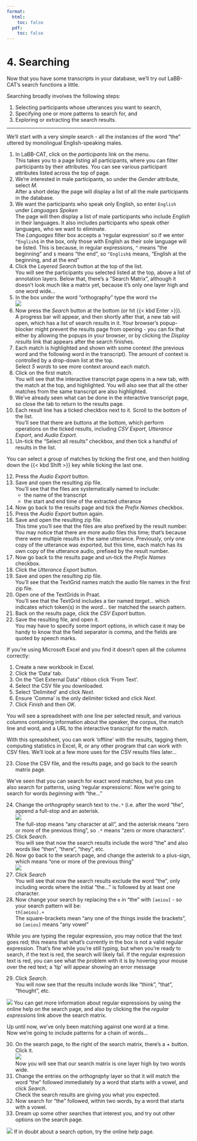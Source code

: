 ```yaml
---
format:
  html:
    toc: false
  pdf: 
    toc: false
---
```

# 4. Searching

Now that you have some transcripts in your database, we'll try out
LaBB-CAT's search functions a little.

Searching broadly involves the following steps:

1.  Selecting participants whose utterances you want to search,
2.  Specifying one or more patterns to search for, and
3.  Exploring or extracting the search results.

---

We'll start with a very simple search - all the instances of the word
"the" uttered by monolingual English-speaking males.

(@) In LaBB-CAT, click on the *participants* link on the menu.\
    This takes you to a page listing all participants, where you can
    filter participants by their attributes. You can see various
    participant attributes listed across the top of page.
(@) We're interested in male participants, so under the *Gender* attribute,
    select *M*.\
    After a short delay the page will display a list of all the male
    participants in the database.
(@) We want the participants who speak only English, so enter `English`
    under *Languages Spoken*\
    The page will then display a list of male participants who include
    *English* in their languages. It also includes participants who
    speak other languages, who we want to eliminate.\
    The *Languages* filter box accepts a 'regular expression' so if we
    enter `^English$` in the box, only those with English as their sole
    language will be listed. This is because, in regular expressions,
    `^` means "the beginning" and `$` means "the end", so
    `^English$` means, "English at the beginning, and at the end"
(@) Click the *Layered Search* button at the top of the list.\
    You will see the participants you selected listed at the top, above
    a list of annotation layers. Below that, there's a "Search Matrix",
    although it doesn't look much like a matrix yet, because it's only
    one layer high and one word wide...
(@) In the box under the word "orthography" type the word `the`\
    ![](orthography-the.png)
(@) Now press the *Search* button at the bottom (or hit {{< kbd Enter >}}).\
    A progress bar will appear, and then shortly after that, a new tab
    will open, which has a list of search results in it. Your browser's
    popup-blocker might prevent the results page from opening - you can
    fix that either by allowing the popups in your browser, or by
    clicking the *Display results* link that appears after the search
    finishes.
(@) Each match is highlighted and shown with some context (the previous
    word and the following word in the transcript). The amount of
    context is controlled by a drop-down list at the top.\
    Select *5 words* to see more context around each match.
(@) Click on the first match.\
    You will see that the interactive transcript page opens in a new
    tab, with the match at the top, and highlighted. You will
    also see that all the other matches from the same transcript are
    also highlighted.
(@) We've already seen what can be done in the interactive transcript
    page, so close the tab to return to the results page.
(@) Each result line has a ticked checkbox next to it. Scroll to the
    bottom of the list.\
    You'll see that there are buttons at the bottom, which perform
    operations on the ticked results, including *CSV Export*, *Utterance
    Export*, and *Audio Export*.
(@) Un-tick the "Select all results" checkbox, and then tick a handful
    of results in the list.

::: {.callout-tip}
You can select a group of matches by ticking the first one,
and then holding down the {{< kbd Shift >}} key while ticking the last
one.
:::

(@) Press the *Audio Export* button.
(@) Save and open the resulting zip file.\
    You'll see that the files are systematically named to include:
    -   the name of the transcript
    -   the start and end time of the extracted utterance
(@) Now go back to the results page and tick the *Prefix Names*
    checkbox.
(@) Press the *Audio Export* button again.
(@) Save and open the resulting zip file.\
    This time you'll see that the files are also prefixed by the result
    number.\
    You may notice that there are more audio files this time; that's
    because there were multiple results in the same utterance.
    Previously, only one copy of the utterance was exported, but this
    time, each match has its own copy of the utterance audio, prefixed
    by the result number.
(@) Now go back to the results page and un-tick the *Prefix Names*
    checkbox.
(@) Click the *Utterance Export* button.
(@) Save and open the resulting zip file.\
    You'll see that the TextGrid names match the audio file names in
    the first zip file.
(@) Open one of the TextGrids in Praat.\
    You'll see that the TextGrid includes a tier named *target...*
    which indicates which token(s) in the *word...* tier matched the
    search pattern.
(@) Back on the results page, click the *CSV Export* button.
(@) Save the resulting file, and open it.\
    You may have to specify some import options, in which case it may be
    handy to know that the field separator is comma, and the fields are
    quoted by speech marks.

::: {.callout-note}
If you're using Microsoft Excel and you find it doesn't
open all the columns correctly:

1.  Create a new workbook in Excel.
2.  Click the 'Data' tab.
3.  On the "Get External Data" ribbon click 'From Text'.
4.  Select the CSV file you downloaded.
5.  Select 'Delimited' and click *Next*.
6.  Ensure 'Comma' is the only delimiter ticked and click *Next*.
7.  Click *Finish* and then *OK*.

:::
    
You will see a spreadsheet with one line per selected result,
and various columns containing information about the speaker,
the corpus, the match line and word, and a URL to the
interactive transcript for the match.

With this spreadsheet, you can work 'offline' with the
results, tagging them, computing statistics in Excel, R, or any
other program that can work with CSV files. We'll look at a few
more uses for the CSV results files later...

(@) Close the CSV file, and the results page, and go back to the search
    matrix page.
    
We've seen that you can search for exact word matches, but you can
also search for patterns, using 'regular expressions'. Now we're
going to search for words *beginning with* "the..."

(@) Change the *orthography* search text to `the.*` (i.e. after the word
    "the", append a full-stop and an asterisk.\
    ![](starts-the.png)\
    The full-stop means "any character at all", and the asterisk means
    "zero or more of the previous thing", so `.*` means "zero or more
    characters".
(@) Click *Search*.\
    You will see that now the search results include the word "the"
    and also words like "then", "there", "they", etc.
(@) Now go back to the search page, and change the asterisk to a
    plus-sign, which means "one or more of the previous thing"\
    ![](prefix-the.png)
(@) Click *Search*\
    You will see that now the search results exclude the word "the",
    only including words where the initial "the\..." is followed by at
    least one character.
(@) Now change your search by replacing the `e` in "the" with
    `[aeiou]` - so your search pattern will be:\
    `th[aeiou].+`\
    The square-brackets mean "any one of the things inside the
    brackets", so `[aeiou]` means "any vowel"

::: {.callout-note}
While you are typing the regular expression, you may notice
that the text goes red; this means that what's currently in the box
is not a valid regular expression. That's fine while you're still
typing, but when you're ready to search, if the text is red, the
search will likely fail. If the regular expression text is red, you
can see what the problem with it is by hovering your mouse over the
red text; a 'tip' will appear showing an error message
:::

(@) Click *Search*.\
    You will now see that the results include words like "think",
    "that", "thought", etc.
    
::: {.callout-tip}
![](help.png) You can get more information about regular expressions
by using the online help on the search page, and also by clicking
the the *regular expressions* link above the search matrix.\
:::

Up until now, we've only been matching against one word at a time.
Now we're going to include patterns for a chain of words...\

(@) On the search page, to the right of the search matrix, there's a
    *+* button. Click it.\
    ![](two-words-wide.png)    \
    Now you will see that our search matrix is one layer high by two
    words wide.
(@) Change the entries on the *orthography* layer so that it will match
    the word "the" followed immediately by a word that starts with a
    vowel, and click *Search*.\
    Check the search results are giving you what you expected.
(@) Now search for "the" followed, within two words, by a word that
    starts with a vowel.
(@) Dream up some other searches that interest you, and try out other
    options on the search page.

::: {.callout-tip}
![](help.png) If in doubt about a search option, try the online help page.
:::
